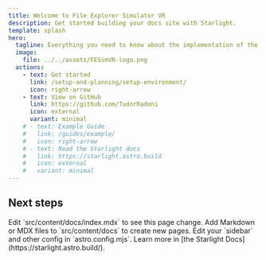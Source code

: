 ```yaml
---
title: Welcome to File Explorer Simulator VR
description: Get started building your docs site with Starlight.
template: splash
hero:
  tagline: Everything you need to know about the implementation of the game. This project is powered by Unreal Engine 5.
  image:
    file: ../../assets/FESimVR-logo.png
  actions:
    - text: Get started
      link: /setup-and-planning/setup-environment/
      icon: right-arrow
    - text: View on GitHub
      link: https://github.com/TudorRadoni
      icon: external
      variant: minimal
    # - text: Example Guide
    #   link: /guides/example/
    #   icon: right-arrow
    # - text: Read the Starlight docs
    #   link: https://starlight.astro.build
    #   icon: external
    #   variant: minimal
---
```



## Next steps

<CardGrid stagger>
	<Card title="Update content" icon="pencil">
		Edit `src/content/docs/index.mdx` to see this page change.
	</Card>
	<Card title="Add new content" icon="add-document">
		Add Markdown or MDX files to `src/content/docs` to create new pages.
	</Card>
	<Card title="Configure your site" icon="setting">
		Edit your `sidebar` and other config in `astro.config.mjs`.
	</Card>
	<Card title="Read the docs" icon="open-book">
		Learn more in [the Starlight Docs](https://starlight.astro.build/).
	</Card>
</CardGrid>
